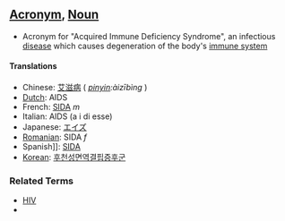==[[Acronym]], [[Noun]]==

*Acronym for "Acquired Immune Deficiency Syndrome",  an infectious [[disease]] which causes degeneration of the body's [[immune system]]


====Translations====
*Chinese: [[艾滋病]] ( ''[[pinyin]]:àizībìng'' )
*[[Dutch]]: AIDS
*French: [[SIDA]] ''m''
*Italian: AIDS (a i di esse)
*Japanese: [[エイズ]]
*[[Romanian]]: SIDA ''f''
*Spanish]]: [[SIDA]]
*[[Korean]]: [[후천성면역결핍증후군]]

===Related Terms===
* [[HIV]]
* {{wi}}